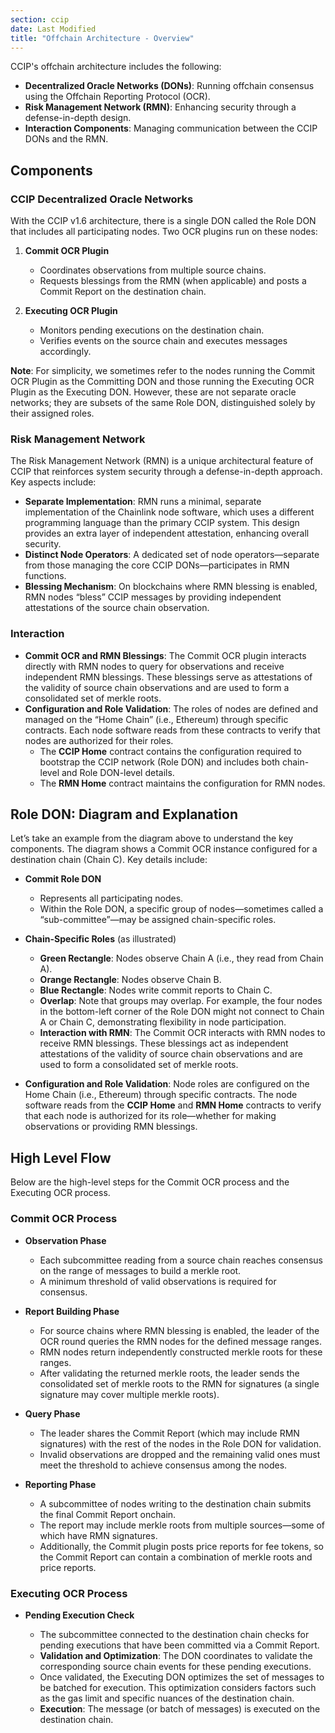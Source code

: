 ```yaml
---
section: ccip
date: Last Modified
title: "Offchain Architecture - Overview"
---
```



CCIP's offchain architecture includes the following:

- **Decentralized Oracle Networks (DONs)**: Running offchain consensus using the Offchain Reporting Protocol (OCR).
- **Risk Management Network (RMN)**: Enhancing security through a defense-in-depth design.
- **Interaction Components**: Managing communication between the CCIP DONs and the RMN.

## Components

### CCIP Decentralized Oracle Networks

With the CCIP v1.6 architecture, there is a single DON called the Role DON that includes all participating nodes. Two OCR plugins run on these nodes:

1. **Commit OCR Plugin**

   - Coordinates observations from multiple source chains.
   - Requests blessings from the RMN (when applicable) and posts a Commit Report on the destination chain.

1. **Executing OCR Plugin**

   - Monitors pending executions on the destination chain.
   - Verifies events on the source chain and executes messages accordingly.

**Note**: For simplicity, we sometimes refer to the nodes running the Commit OCR Plugin as the Committing DON and those running the Executing OCR Plugin as the Executing DON. However, these are not separate oracle networks; they are subsets of the same Role DON, distinguished solely by their assigned roles.

### Risk Management Network

The Risk Management Network (RMN) is a unique architectural feature of CCIP that reinforces system security through a defense-in-depth approach. Key aspects include:

- **Separate Implementation**: RMN runs a minimal, separate implementation of the Chainlink node software, which uses a different programming language than the primary CCIP system. This design provides an extra layer of independent attestation, enhancing overall security.
- **Distinct Node Operators**: A dedicated set of node operators—separate from those managing the core CCIP DONs—participates in RMN functions.
- **Blessing Mechanism**: On blockchains where RMN blessing is enabled, RMN nodes “bless” CCIP messages by providing independent attestations of the source chain observation.

### Interaction

- **Commit OCR and RMN Blessings**: The Commit OCR plugin interacts directly with RMN nodes to query for observations and receive independent RMN blessings. These blessings serve as attestations of the validity of source chain observations and are used to form a consolidated set of merkle roots.
- **Configuration and Role Validation**: The roles of nodes are defined and managed on the “Home Chain” (i.e., Ethereum) through specific contracts. Each node software reads from these contracts to verify that nodes are authorized for their roles.
  - The **CCIP Home** contract contains the configuration required to bootstrap the CCIP network (Role DON) and includes both chain-level and Role DON-level details.
  - The **RMN Home** contract maintains the configuration for RMN nodes.

## Role DON: Diagram and Explanation

<ClickToZoom src="/images/ccip/concepts/architecture/ccip-offchain-architecture.jpg" alt="CCIP Offchain Architecture" />

Let’s take an example from the diagram above to understand the key components. The diagram shows a Commit OCR instance configured for a destination chain (Chain C). Key details include:

- **Commit Role DON**

  - Represents all participating nodes.
  - Within the Role DON, a specific group of nodes—sometimes called a “sub-committee”—may be assigned chain-specific roles.

- **Chain-Specific Roles** (as illustrated)
  - **Green Rectangle**: Nodes observe Chain A (i.e., they read from Chain A).
  - **Orange Rectangle**: Nodes observe Chain B.
  - **Blue Rectangle**: Nodes write commit reports to Chain C.
  - **Overlap**: Note that groups may overlap. For example, the four nodes in the bottom-left corner of the Role DON might not connect to Chain A or Chain C, demonstrating flexibility in node participation.
  - **Interaction with RMN**: The Commit OCR interacts with RMN nodes to receive RMN blessings. These blessings act as independent attestations of the validity of source chain observations and are used to form a consolidated set of merkle roots.
- **Configuration and Role Validation**: Node roles are configured on the Home Chain (i.e., Ethereum) through specific contracts. The node software reads from the **CCIP Home** and **RMN Home** contracts to verify that each node is authorized for its role—whether for making observations or providing RMN blessings.

## High Level Flow

Below are the high-level steps for the Commit OCR process and the Executing OCR process.

### Commit OCR Process

- **Observation Phase**

  - Each subcommittee reading from a source chain reaches consensus on the range of messages to build a merkle root.
  - A minimum threshold of valid observations is required for consensus.

- **Report Building Phase**

  - For source chains where RMN blessing is enabled, the leader of the OCR round queries the RMN nodes for the defined message ranges.
  - RMN nodes return independently constructed merkle roots for these ranges.
  - After validating the returned merkle roots, the leader sends the consolidated set of merkle roots to the RMN for signatures (a single signature may cover multiple merkle roots).

- **Query Phase**

  - The leader shares the Commit Report (which may include RMN signatures) with the rest of the nodes in the Role DON for validation.
  - Invalid observations are dropped and the remaining valid ones must meet the threshold to achieve consensus among the nodes.

- **Reporting Phase**

  - A subcommittee of nodes writing to the destination chain submits the final Commit Report onchain.
  - The report may include merkle roots from multiple sources—some of which have RMN signatures.
  - Additionally, the Commit plugin posts price reports for fee tokens, so the Commit Report can contain a combination of merkle roots and price reports.

### Executing OCR Process

- **Pending Execution Check**

  - The subcommittee connected to the destination chain checks for pending executions that have been committed via a Commit Report.
  - **Validation and Optimization**: The DON coordinates to validate the corresponding source chain events for these pending executions.
  - Once validated, the Executing DON optimizes the set of messages to be batched for execution. This optimization considers factors such as the gas limit and specific nuances of the destination chain.
  - **Execution**: The message (or batch of messages) is executed on the destination chain.
